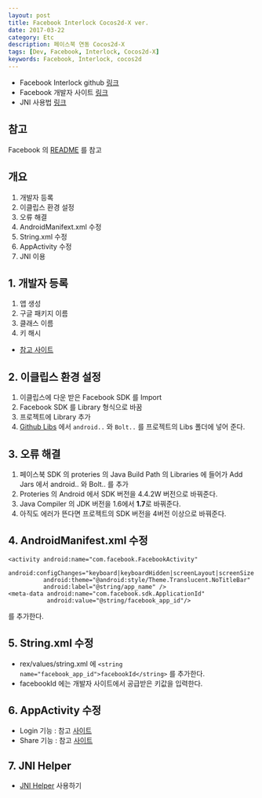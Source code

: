 ```yaml
---
layout: post
title: Facebook Interlock Cocos2d-X ver.
date: 2017-03-22
category: Etc
description: 페이스북 연동 Cocos2d-X
tags: [Dev, Facebook, Interlock, Cocos2d-X]
keywords: Facebook, Interlock, cocos2d
---
```


- Facebook Interlock github [링크](https://github.com/kyechan99/Facebook_Interlock)
- Facebook 개발자 사이트 [링크](https://developers.facebook.com)
- JNI 사용법 [링크](http://blog.naver.com/kyechan99/220552861010)

## 참고

Facebook 의 [README](https://github.com/kyechan99/Facebook_Interlock/blob/master/README.md) 를 참고

## 개요

1. 개발자 등록
2. 이클립스 환경 설정
3. 오류 해결
4. AndroidManifext.xml 수정
5. String.xml 수정
6. AppActivity 수정
7. JNI 이용

## 1. 개발자 등록

1. 앱 생성
2. 구글 패키지 이름
3. 클래스 이름
4. 키 해시

- [참고 사이트](http://moelcano.tistory.com/135)

## 2. 이클립스 환경 설정

1. 이클립스에 다운 받은 Facebook SDK 를 Import
2. Facebook SDK 를 Library 형식으로 바꿈
3. 프로젝트에 Library 추가
4. [Github Libs]() 에서 `android..` 와 `Bolt..` 를 프로젝트의 Libs 폴더에 넣어 준다.

## 3. 오류 해결

1. 페이스북 SDK 의 proteries 의 Java Build Path 의 Libraries 에 들어가 Add Jars 에서 android.. 와 Bolt.. 를 추가
2. Proteries 의 Android 에서 SDK 버전을 4.4.2W 버전으로 바꿔준다.
3. Java Compiler 의 JDK 버전을 1.6에서 **1.7**로 바꿔준다.
4. 아직도 에러가 뜬다면 프로젝트의 SDK 버전을 4버전 이상으로 바꿔준다.

## 4. AndroidManifest.xml 수정

```
<activity android:name="com.facebook.FacebookActivity"
          android:configChanges="keyboard|keyboardHidden|screenLayout|screenSize|orientation"
          android:theme="@android:style/Theme.Translucent.NoTitleBar"
          android:label="@string/app_name" />
<meta-data android:name="com.facebook.sdk.ApplicationId"
           android:value="@string/facebook_app_id"/>
```

를 추가한다.

## 5. String.xml 수정

- rex/values/string.xml 에
  `<string name="facebook_app_id">facebookId</string>` 를 추가한다.
- facebookId 에는 개발자 사이트에서 공급받은 키값을 입력한다.

## 6. AppActivity 수정

- Login 기능 : 참고 [사이트](https://github.com/kyechan99/Facebook_Interlock/tree/master/facebookLogin/src/org/cocos2dx/cpp)
- Share 기능 : 참고 [사이트](https://github.com/kyechan99/Facebook_Interlock/tree/master/facebookShare/src/org/cocos2dx/cpp)

## 7. JNI Helper

- [JNI Helper](https://kyechan99.github.io/2017/03/22/JNI-Helper-Cocos2dX/) 사용하기
